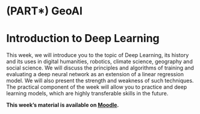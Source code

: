 # (PART\*) GeoAI {-}

# Introduction to Deep Learning
This week, we will introduce you to the topic of Deep Learning, its history and its uses in digital humanities, robotics, climate science, geography and social science. We will discuss the principles and algorithms of training and evaluating a deep neural network as an extension of a linear regression model. We will also present the strength and weakness of such techniques. The practical component of the week will allow you to practice and deep learning models, which are highly transferable skills in the future.

<div class="note">
**This week's material is available on [Moodle](https://moodle.ucl.ac.uk/course/view.php?id=23879).**
</div>
